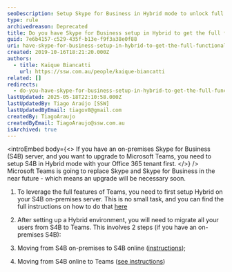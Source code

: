 ```yaml
---
seoDescription: Setup Skype for Business in Hybrid mode to unlock full Microsoft Teams functionality and enhance collaboration.
type: rule
archivedreason: Deprecated
title: Do you have Skype for Business setup in Hybrid to get the full functionality out of Teams?
guid: 7e6b4157-c529-435f-b13e-f9f3a38e0f88
uri: have-skype-for-business-setup-in-hybrid-to-get-the-full-functionality-out-of-teams
created: 2019-10-16T18:21:20.000Z
authors:
  - title: Kaique Biancatti
    url: https://ssw.com.au/people/kaique-biancatti
related: []
redirects:
  - do-you-have-skype-for-business-setup-in-hybrid-to-get-the-full-functionality-out-of-teams
lastUpdated: 2025-05-18T22:10:58.000Z
lastUpdatedBy: Tiago Araújo [SSW]
lastUpdatedByEmail: tiagov8@gmail.com
createdBy: TiagoAraujo
createdByEmail: TiagoAraujo@ssw.com.au
isArchived: true
---
```


<introEmbed
  body={<>
If you have an on-premises Skype for Business (S4B) server, and you want to upgrade to Microsoft Teams, you need to setup S4B in Hybrid mode with your Office 365 tenant first.
  </>}
/>
Microsoft Teams is going to replace Skype and Skype for Business in the near future - which means an upgrade will be necessary soon.

1. To leverage the full features of Teams, you need to first setup Hybrid on your S4B on-premises server. This is no small task, and you can find the full instructions on how to do that [here](https://docs.microsoft.com/en-us/SkypeForBusiness/hybrid/plan-hybrid-connectivity?toc=/SkypeForBusiness/sfbhybridtoc/toc.json&WT.mc_id=M365-MVP-33518)

2. After setting up a Hybrid environment, you will need to migrate all your users from S4B to Teams. This involves 2 steps (if you have an on-premises S4B):

1. Moving from S4B on-premises to S4B online ([instructions](https://docs.microsoft.com/en-us/SkypeForBusiness/hybrid/move-users-between-on-premises-and-cloud?WT.mc_id=M365-MVP-33518));
2. Moving from S4B online to Teams ([see instructions](https://docs.microsoft.com/en-us/SkypeForBusiness/hybrid/move-users-from-on-premises-to-teams?WT.mc_id=M365-MVP-33518))
